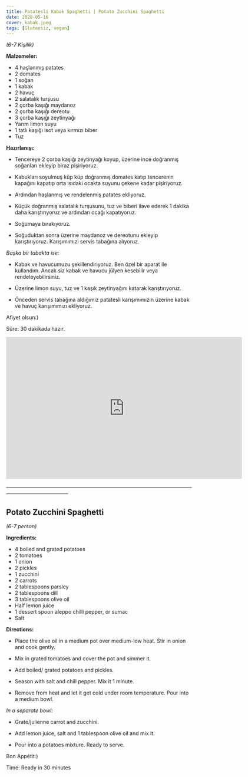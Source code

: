 ```yaml
---
title: Patatesli Kabak Spaghetti | Potato Zucchini Spaghetti
date: 2020-05-16
cover: kabak.jpeg
tags: [Glutensiz, vegan]
---
```


*(6-7 Kişilik)*

**Malzemeler:**

- 4 haşlanmış patates
- 2 domates
- 1 soğan
- 1 kabak
- 2 havuç
- 2 salatalık turşusu
- 2 çorba kaşığı maydanoz
- 2 çorba kaşığı dereotu
- 3 çorba kaşığı zeytinyağı
- Yarım limon suyu
- 1 tatlı kaşığı isot veya kırmızı biber
- Tuz

**Hazırlanışı:**


- Tencereye 2 çorba kaşığı zeytinyağı koyup, üzerine ince doğranmış soğanları ekleyip biraz pişiriyoruz.

- Kabukları soyulmuş küp küp doğranmış domates katıp tencerenin kapağını kapatıp orta ısıdaki ocakta suyunu çekene kadar pişiriyoruz.

- Ardından haşlanmış ve rendelenmiş patates ekliyoruz.

- Küçük doğranmış salatalık turşusunu, tuz ve biberi ilave ederek 1 dakika daha karıştırıyoruz ve ardından ocağı kapatıyoruz.

- Soğumaya bırakıyoruz.

- Soğuduktan sonra üzerine maydanoz ve dereotunu ekleyip karıştırıyoruz. Karışımımızı servis tabağına alıyoruz.

*Başka bir tabakta ise:*

- Kabak ve havucumuzu şekillendiriyoruz. Ben özel bir aparat ile kullandım.
Ancak siz kabak ve havucu jülyen kesebilir veya rendeleyebilirsiniz.

- Üzerine limon suyu, tuz ve 1 kaşık zeytinyağını katarak karıştırıyoruz.

- Önceden servis tabağına aldığımız patatesli karışımımızın üzerine kabak ve havuç karışımımızı ekliyoruz.

Afiyet olsun:)

Süre: 30 dakikada hazır.

<p>
<iframe
    type="text/html"
    width="640"
    height="385"
    src="http://www.youtube.com/embed/dOIg3_Qfe8o"
    frameborder="0">
</iframe>
</p>


————————————————————————————————————————————————

## Potato Zucchini Spaghetti

*(6-7 person)*

**Ingredients:**
- 4 boiled and grated potatoes
- 2 tomatoes
- 1 onion
- 2 pickles
- 1 zucchini
- 2 carrots
- 2 tablespoons parsley
- 2 tablespoons dill
- 3 tablespoons olive oil
- Half lemon juice
- 1 dessert spoon aleppo chilli pepper, or sumac
- Salt


**Directions:**

- Place the olive oil in a medium pot over medium-low heat. Stir in onion and cook gently.

- Mix in grated tomatoes and cover the pot and simmer it.

- Add boiled/ grated potatoes and pickles.

- Season with salt and chili pepper. Mix it 1 minute.

- Remove from heat and let it get cold under room temperature. Pour into a medium bowl.

*In a separate bowl:*

- Grate/julienne carrot and zucchini.

- Add lemon juice, salt and 1 tablespoon olive oil and mix it.

- Pour into a potatoes mixture. Ready to serve.

Bon Appétit:)

Time: Ready in 30 minutes